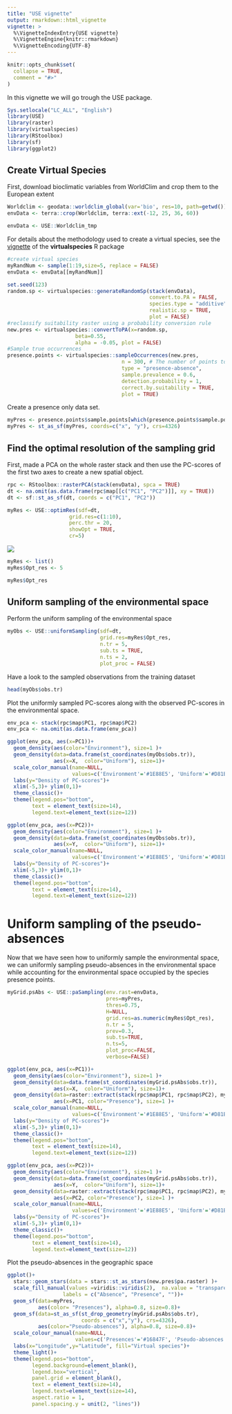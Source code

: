 ```yaml
---
title: "USE vignette"
output: rmarkdown::html_vignette
vignette: >
  %\VignetteIndexEntry{USE vignette}
  %\VignetteEngine{knitr::rmarkdown}
  %\VignetteEncoding{UTF-8}
---
```


```r
knitr::opts_chunk$set(
  collapse = TRUE,
  comment = "#>"
)
```

In this vignette we will go trough the USE package. 

```r
Sys.setlocale("LC_ALL", "English")
library(USE)
library(raster)
library(virtualspecies)
library(RStoolbox)
library(sf)
library(ggplot2)
```

## Create Virtual Species
First, download bioclimatic variables from WorldClim and crop them to the European extent
```r
Worldclim <- geodata::worldclim_global(var='bio', res=10, path=getwd()) 
envData <- terra::crop(Worldclim, terra::ext(-12, 25, 36, 60))
```
```r
envData <- USE::Worldclim_tmp
```

For details about the methodology used to create a virtual species, see the  [vignette](http://borisleroy.com/files/virtualspecies-tutorial.html#introduction) of the **virtualspecies** R package
```r
#create virtual species
myRandNum <- sample(1:19,size=5, replace = FALSE)
envData <- envData[[myRandNum]]
```
```r
set.seed(123)
random.sp <- virtualspecies::generateRandomSp(stack(envData), 
                                              convert.to.PA = FALSE, 
                                              species.type = "additive",
                                              realistic.sp = TRUE, 
                                              plot = FALSE)
#reclassify suitability raster using a probability conversion rule
new.pres <- virtualspecies::convertToPA(x=random.sp, 
                      beta=0.55,
                      alpha = -0.05, plot = FALSE)
#Sample true occurrences
presence.points <- virtualspecies::sampleOccurrences(new.pres,
                                     n = 300, # The number of points to sample
                                     type = "presence-absence",
                                     sample.prevalence = 0.6,
                                     detection.probability = 1,
                                     correct.by.suitability = TRUE,
                                     plot = TRUE)  
```

Create a presence only data set.
```r
myPres <- presence.points$sample.points[which(presence.points$sample.points$Observed==1), c( "x", "y",  "Observed")]
myPres <- st_as_sf(myPres, coords=c("x", "y"), crs=4326)
```

## Find the optimal resolution of the sampling grid
First, made a PCA on the whole raster stack and then use the PC-scores of the first two axes to create a new spatial object. 
```r
rpc <- RStoolbox::rasterPCA(stack(envData), spca = TRUE)
dt <- na.omit(as.data.frame(rpc$map[[c("PC1", "PC2")]], xy = TRUE))
dt <- sf::st_as_sf(dt, coords = c("PC1", "PC2"))
```

```r
myRes <- USE::optimRes(sdf=dt,
                    grid.res=c(1:10),
                    perc.thr = 20,
                    showOpt = TRUE, 
                    cr=5)
```

![](myOptRes.png)

```r
myRes <- list()
myRes$Opt_res <- 5
```
```r
myRes$Opt_res
```
## Uniform sampling of the environmental space
Perform the uniform sampling of the environmental space
```r
myObs <- USE::uniformSampling(sdf=dt, 
                              grid.res=myRes$Opt_res,
                              n.tr = 5,
                              sub.ts = TRUE,
                              n.ts = 2,
                              plot_proc = FALSE)
```

Have a look to the sampled observations from the training dataset
```r
head(myObs$obs.tr)
```

Plot the uniformly sampled PC-scores along with the observed PC-scores in the environmental space.
```r
env_pca <- stack(rpc$map$PC1, rpc$map$PC2)
env_pca <- na.omit(as.data.frame(env_pca))

ggplot(env_pca, aes(x=PC1))+
  geom_density(aes(color="Environment"), size=1 )+
  geom_density(data=data.frame(st_coordinates(myObs$obs.tr)), 
               aes(x=X,  color="Uniform"), size=1)+
  scale_color_manual(name=NULL, 
                     values=c('Environment'='#1E88E5', 'Uniform'='#D81B60'))+     
  labs(y="Density of PC-scores")+
  xlim(-5,3)+ ylim(0,1)+
  theme_classic()+
  theme(legend.pos="bottom",  
        text = element_text(size=14),  
        legend.text=element_text(size=12))

ggplot(env_pca, aes(x=PC2))+
  geom_density(aes(color="Environment"), size=1 )+
  geom_density(data=data.frame(st_coordinates(myObs$obs.tr)), 
               aes(x=Y,  color="Uniform"), size=1)+
  scale_color_manual(name=NULL, 
                     values=c('Environment'='#1E88E5', 'Uniform'='#D81B60'))+     
  labs(y="Density of PC-scores")+
  xlim(-5,3)+ ylim(0,1)+
  theme_classic()+
  theme(legend.pos="bottom",  
        text = element_text(size=14),  
        legend.text=element_text(size=12))
```

# Uniform sampling of the pseudo-absences
Now that we have seen how to uniformly sample the environmental space, we can uniformly sampling pseudo-absences in the environmental space while accounting for the environmental space occupied by the species presence points. 
```r
myGrid.psAbs <- USE::paSampling(env.rast=envData,
                                pres=myPres,
                                thres=0.75,
                                H=NULL,
                                grid.res=as.numeric(myRes$Opt_res),
                                n.tr = 5,
                                prev=0.3,
                                sub.ts=TRUE,
                                n.ts=5,
                                plot_proc=FALSE,
                                verbose=FALSE)
```

```r
ggplot(env_pca, aes(x=PC1))+
  geom_density(aes(color="Environment"), size=1 )+
  geom_density(data=data.frame(st_coordinates(myGrid.psAbs$obs.tr)), 
               aes(x=X,  color="Uniform"), size=1)+
  geom_density(data=raster::extract(stack(rpc$map$PC1, rpc$map$PC2), myPres, df=TRUE), 
               aes(x=PC1, color="Presence"), size=1 )+
  scale_color_manual(name=NULL, 
                     values=c('Environment'='#1E88E5', 'Uniform'='#D81B60', "Presence"="black"))+     
  labs(y="Density of PC-scores")+
  xlim(-5,3)+ ylim(0,1)+
  theme_classic()+
  theme(legend.pos="bottom",  
        text = element_text(size=14),  
        legend.text=element_text(size=12))

ggplot(env_pca, aes(x=PC2))+
  geom_density(aes(color="Environment"), size=1 )+
  geom_density(data=data.frame(st_coordinates(myGrid.psAbs$obs.tr)), 
               aes(x=Y,  color="Uniform"), size=1)+
  geom_density(data=raster::extract(stack(rpc$map$PC1, rpc$map$PC2), myPres, df=TRUE), 
               aes(x=PC2, color="Presence"), size=1 )+
  scale_color_manual(name=NULL, 
                     values=c('Environment'='#1E88E5', 'Uniform'='#D81B60', "Presence"="black"))+     
  labs(y="Density of PC-scores")+
  xlim(-5,3)+ ylim(0,1)+
  theme_classic()+
  theme(legend.pos="bottom",  
        text = element_text(size=14),  
        legend.text=element_text(size=12))
```

Plot the pseudo-absences in the geographic space
```r
ggplot()+
  stars::geom_stars(data = stars::st_as_stars(new.pres$pa.raster) )+
  scale_fill_manual(values =viridis::viridis(2),  na.value = "transparent", 
                  labels = c("Absence", "Presence", ""))+
  geom_sf(data=myPres, 
          aes(color= "Presences"), alpha=0.8, size=0.8)+
  geom_sf(data=st_as_sf(st_drop_geometry(myGrid.psAbs$obs.tr), 
                        coords = c("x","y"), crs=4326), 
          aes(color="Pseudo-absences"), alpha=0.8, size=0.8)+
  scale_colour_manual(name=NULL, 
                      values=c('Presences'='#16847F', 'Pseudo-absences'='#A41616'))+
  labs(x="Longitude",y="Latitude", fill="Virtual species")+
  theme_light()+
  theme(legend.pos="bottom",  
        legend.background=element_blank(),
        legend.box="vertical",
        panel.grid = element_blank(),
        text = element_text(size=14),  
        legend.text=element_text(size=14), 
        aspect.ratio = 1, 
        panel.spacing.y = unit(2, "lines"))
```